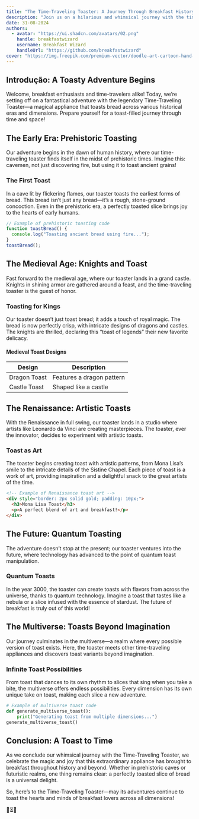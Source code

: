 ```yaml
---
title: "The Time-Traveling Toaster: A Journey Through Breakfast History"
description: "Join us on a hilarious and whimsical journey with the time-traveling toaster. Discover how this magical appliance toasted bread across different historical eras and dimensions."
date: 31-08-2024
authors:
  - avatar: "https://ui.shadcn.com/avatars/02.png"
    handle: breakfastwizard
    username: Breakfast Wizard
    handleUrl: "https://github.com/breakfastwizard"
cover: "https://img.freepik.com/premium-vector/doodle-art-cartoon-hand-drawn-holiday-poster-template-very-detailed-with-lots-objects_577083-44.jpg?w=826"
---
```


## Introdução: A Toasty Adventure Begins

Welcome, breakfast enthusiasts and time-travelers alike! Today, we’re setting off on a fantastical adventure with the legendary Time-Traveling Toaster—a magical appliance that toasts bread across various historical eras and dimensions. Prepare yourself for a toast-filled journey through time and space!

## The Early Era: Prehistoric Toasting

Our adventure begins in the dawn of human history, where our time-traveling toaster finds itself in the midst of prehistoric times. Imagine this: cavemen, not just discovering fire, but using it to toast ancient grains!

### The First Toast

In a cave lit by flickering flames, our toaster toasts the earliest forms of bread. This bread isn’t just any bread—it’s a rough, stone-ground concoction. Even in the prehistoric era, a perfectly toasted slice brings joy to the hearts of early humans.

```javascript
// Example of prehistoric toasting code
function toastBread() {
  console.log("Toasting ancient bread using fire...");
}
toastBread();
```

## The Medieval Age: Knights and Toast

Fast forward to the medieval age, where our toaster lands in a grand castle. Knights in shining armor are gathered around a feast, and the time-traveling toaster is the guest of honor.

### Toasting for Kings

Our toaster doesn’t just toast bread; it adds a touch of royal magic. The bread is now perfectly crisp, with intricate designs of dragons and castles. The knights are thrilled, declaring this “toast of legends” their new favorite delicacy.

#### Medieval Toast Designs

| Design       | Description               |
| ------------ | ------------------------- |
| Dragon Toast | Features a dragon pattern |
| Castle Toast | Shaped like a castle      |

## The Renaissance: Artistic Toasts

With the Renaissance in full swing, our toaster lands in a studio where artists like Leonardo da Vinci are creating masterpieces. The toaster, ever the innovator, decides to experiment with artistic toasts.

### Toast as Art

The toaster begins creating toast with artistic patterns, from Mona Lisa’s smile to the intricate details of the Sistine Chapel. Each piece of toast is a work of art, providing inspiration and a delightful snack to the great artists of the time.

```html
<!-- Example of Renaissance toast art -->
<div style="border: 2px solid gold; padding: 10px;">
  <h3>Mona Lisa Toast</h3>
  <p>A perfect blend of art and breakfast!</p>
</div>
```

## The Future: Quantum Toasting

The adventure doesn’t stop at the present; our toaster ventures into the future, where technology has advanced to the point of quantum toast manipulation.

### Quantum Toasts

In the year 3000, the toaster can create toasts with flavors from across the universe, thanks to quantum technology. Imagine a toast that tastes like a nebula or a slice infused with the essence of stardust. The future of breakfast is truly out of this world!

## The Multiverse: Toasts Beyond Imagination

Our journey culminates in the multiverse—a realm where every possible version of toast exists. Here, the toaster meets other time-traveling appliances and discovers toast variants beyond imagination.

### Infinite Toast Possibilities

From toast that dances to its own rhythm to slices that sing when you take a bite, the multiverse offers endless possibilities. Every dimension has its own unique take on toast, making each slice a new adventure.

```python
# Example of multiverse toast code
def generate_multiverse_toast():
    print("Generating toast from multiple dimensions...")
generate_multiverse_toast()
```

## Conclusion: A Toast to Time

As we conclude our whimsical journey with the Time-Traveling Toaster, we celebrate the magic and joy that this extraordinary appliance has brought to breakfast throughout history and beyond. Whether in prehistoric caves or futuristic realms, one thing remains clear: a perfectly toasted slice of bread is a universal delight.

So, here’s to the Time-Traveling Toaster—may its adventures continue to toast the hearts and minds of breakfast lovers across all dimensions!

🍞⏳✨

